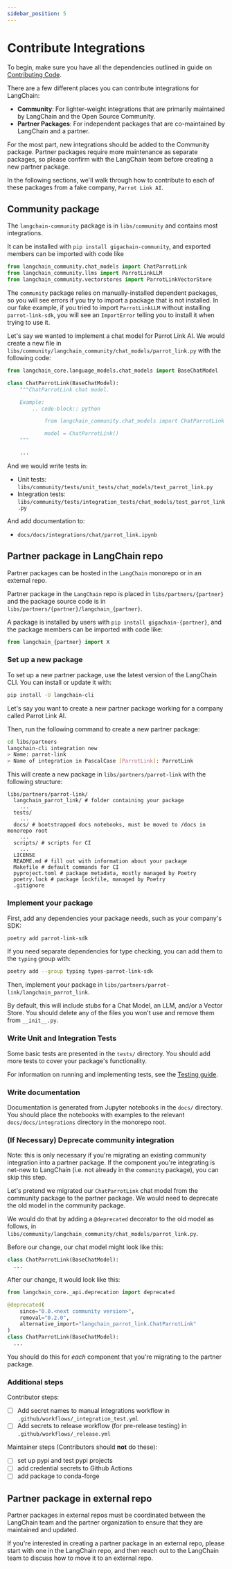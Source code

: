 ```yaml
---
sidebar_position: 5
---
```

# Contribute Integrations

To begin, make sure you have all the dependencies outlined in guide on [Contributing Code](/docs/contributing/code/).

There are a few different places you can contribute integrations for LangChain:

- **Community**: For lighter-weight integrations that are primarily maintained by LangChain and the Open Source Community.
- **Partner Packages**: For independent packages that are co-maintained by LangChain and a partner.

For the most part, new integrations should be added to the Community package. Partner packages require more maintenance as separate packages, so please confirm with the LangChain team before creating a new partner package.

In the following sections, we'll walk through how to contribute to each of these packages from a fake company, `Parrot Link AI`.

## Community package

The `langchain-community` package is in `libs/community` and contains most integrations.

It can be installed with `pip install gigachain-community`, and exported members can be imported with code like 

```python
from langchain_community.chat_models import ChatParrotLink
from langchain_community.llms import ParrotLinkLLM
from langchain_community.vectorstores import ParrotLinkVectorStore
```

The `community` package relies on manually-installed dependent packages, so you will see errors 
if you try to import a package that is not installed. In our fake example, if you tried to import `ParrotLinkLLM` without installing `parrot-link-sdk`, you will see an `ImportError` telling you to install it when trying to use it.

Let's say we wanted to implement a chat model for Parrot Link AI. We would create a new file in `libs/community/langchain_community/chat_models/parrot_link.py` with the following code:

```python
from langchain_core.language_models.chat_models import BaseChatModel

class ChatParrotLink(BaseChatModel):
    """ChatParrotLink chat model.

    Example:
        .. code-block:: python

            from langchain_community.chat_models import ChatParrotLink

            model = ChatParrotLink()
    """

    ...
```

And we would write tests in:

- Unit tests: `libs/community/tests/unit_tests/chat_models/test_parrot_link.py`
- Integration tests: `libs/community/tests/integration_tests/chat_models/test_parrot_link.py`

And add documentation to:

- `docs/docs/integrations/chat/parrot_link.ipynb`

## Partner package in LangChain repo

Partner packages can be hosted in the `LangChain` monorepo or in an external repo.

Partner package in the `LangChain` repo is placed in `libs/partners/{partner}` 
and the package source code is in `libs/partners/{partner}/langchain_{partner}`.

A package is 
installed by users with `pip install gigachain-{partner}`, and the package members 
can be imported with code like:

```python
from langchain_{partner} import X
```

### Set up a new package

To set up a new partner package, use the latest version of the LangChain CLI. You can install or update it with:

```bash
pip install -U langchain-cli
```

Let's say you want to create a new partner package working for a company called Parrot Link AI.

Then, run the following command to create a new partner package:

```bash
cd libs/partners
langchain-cli integration new
> Name: parrot-link
> Name of integration in PascalCase [ParrotLink]: ParrotLink
```

This will create a new package in `libs/partners/parrot-link` with the following structure:

```
libs/partners/parrot-link/
  langchain_parrot_link/ # folder containing your package
    ...
  tests/
    ...
  docs/ # bootstrapped docs notebooks, must be moved to /docs in monorepo root
    ...
  scripts/ # scripts for CI
    ...
  LICENSE
  README.md # fill out with information about your package
  Makefile # default commands for CI
  pyproject.toml # package metadata, mostly managed by Poetry
  poetry.lock # package lockfile, managed by Poetry
  .gitignore
```

### Implement your package

First, add any dependencies your package needs, such as your company's SDK:

```bash
poetry add parrot-link-sdk
```

If you need separate dependencies for type checking, you can add them to the `typing` group with:

```bash
poetry add --group typing types-parrot-link-sdk
```

Then, implement your package in `libs/partners/parrot-link/langchain_parrot_link`.

By default, this will include stubs for a Chat Model, an LLM, and/or a Vector Store. You should delete any of the files you won't use and remove them from `__init__.py`.

### Write Unit and Integration Tests

Some basic tests are presented in the `tests/` directory. You should add more tests to cover your package's functionality.

For information on running and implementing tests, see the [Testing guide](/docs/contributing/testing/).

### Write documentation

Documentation is generated from Jupyter notebooks in the `docs/` directory. You should place the notebooks with examples
to the relevant `docs/docs/integrations` directory in the monorepo root.

### (If Necessary) Deprecate community integration

Note: this is only necessary if you're migrating an existing community integration into 
a partner package. If the component you're integrating is net-new to LangChain (i.e. 
not already in the `community` package), you can skip this step.

Let's pretend we migrated our `ChatParrotLink` chat model from the community package to 
the partner package. We would need to deprecate the old model in the community package.

We would do that by adding a `@deprecated` decorator to the old model as follows, in
`libs/community/langchain_community/chat_models/parrot_link.py`.

Before our change, our chat model might look like this:

```python
class ChatParrotLink(BaseChatModel):
  ...
```

After our change, it would look like this:

```python
from langchain_core._api.deprecation import deprecated

@deprecated(
    since="0.0.<next community version>", 
    removal="0.2.0", 
    alternative_import="langchain_parrot_link.ChatParrotLink"
)
class ChatParrotLink(BaseChatModel):
  ...
```

You should do this for *each* component that you're migrating to the partner package.

### Additional steps

Contributor steps:

- [ ] Add secret names to manual integrations workflow in `.github/workflows/_integration_test.yml`
- [ ] Add secrets to release workflow (for pre-release testing) in `.github/workflows/_release.yml`

Maintainer steps (Contributors should **not** do these):

- [ ] set up pypi and test pypi projects
- [ ] add credential secrets to Github Actions
- [ ] add package to conda-forge

## Partner package in external repo

Partner packages in external repos must be coordinated between the LangChain team and
the partner organization to ensure that they are maintained and updated.

If you're interested in creating a partner package in an external repo, please start
with one in the LangChain repo, and then reach out to the LangChain team to discuss
how to move it to an external repo.
